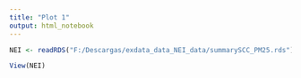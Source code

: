 ```yaml
---
title: "Plot 1"
output: html_notebook
---
```

```r
NEI <- readRDS("F:/Descargas/exdata_data_NEI_data/summarySCC_PM25.rds")
```

```r
View(NEI)
```

